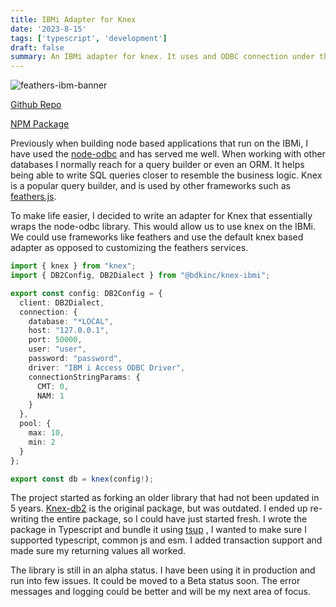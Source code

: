 ```yaml
---
title: IBMi Adapter for Knex
date: '2023-8-15'
tags: ['typescript', 'development']
draft: false
summary: An IBMi adapter for knex. It uses and ODBC connection under the hood.
---
```

![feathers-ibm-banner](/static/images/knex-ibmi-npm.png)

[Github Repo](https://github.com/bdkinc/knex-ibmi)

[NPM Package](https://www.npmjs.com/package/@bdkinc/knex-ibmi)

Previously when building node based applications that run on the IBMi, I have used the
[node-odbc](https://github.com/markdirish/node-odbc/) and has served me well. When working with other databases I normally reach for a query
builder or even an ORM. It helps being able to write SQL queries closer to resemble the business logic. Knex is a
popular query builder, and is used by other frameworks such as [feathers.js](https://feathersjs.com/).

To make life easier, I decided to write an adapter for Knex that essentially wraps the node-odbc library. This would
allow us to use knex on the IBMi. We could use frameworks like feathers and use the default knex based adapter as
opposed to customizing the feathers services.

```typescript
import { knex } from "knex";
import { DB2Config, DB2Dialect } from "@bdkinc/knex-ibmi";

export const config: DB2Config = {
  client: DB2Dialect,
  connection: {
    database: "*LOCAL",
    host: "127.0.0.1",
    port: 50000,
    user: "user",
    password: "password",
    driver: "IBM i Access ODBC Driver",
    connectionStringParams: {
      CMT: 0,
      NAM: 1
    }
  },
  pool: {
    max: 10,
    min: 2
  }
};

export const db = knex(config!);
```

The project started as forking an older library that had not been updated in 5 years.
[Knex-db2](https://github.com/henryjw/knex-db2) is the original package, but was outdated. I ended up re-writing the entire package, so I
could have just started fresh. I wrote the package in Typescript and bundle it using [tsup](https://tsup.egoist.dev/)
, I wanted to make sure I supported typescript, common js and esm. I added transaction support and made sure my
returning values all worked.

The library is still in an alpha status. I have been using it in production and run into few issues. It could be
moved to a Beta status soon. The error messages and logging could be better and will be my next area of focus.







